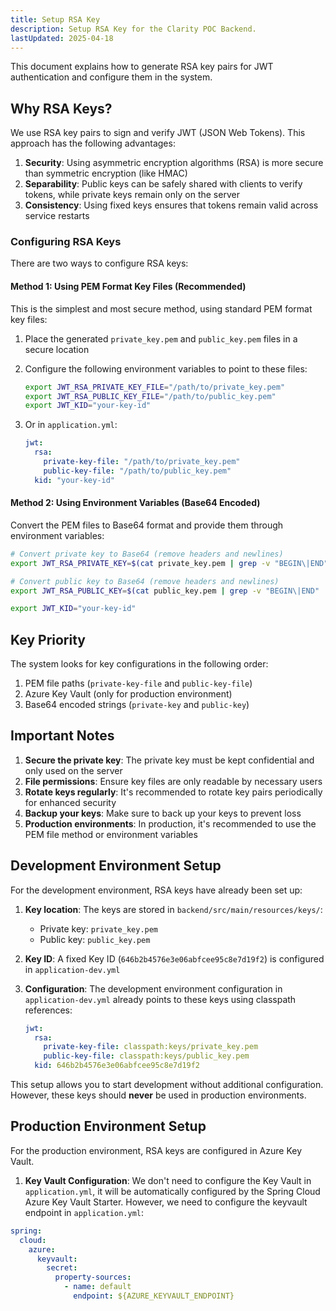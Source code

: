 ```yaml
---
title: Setup RSA Key
description: Setup RSA Key for the Clarity POC Backend.
lastUpdated: 2025-04-18
---
```


This document explains how to generate RSA key pairs for JWT authentication and configure them in the system.

## Why RSA Keys?

We use RSA key pairs to sign and verify JWT (JSON Web Tokens). This approach has the following advantages:

1. **Security**: Using asymmetric encryption algorithms (RSA) is more secure than symmetric encryption (like HMAC)
2. **Separability**: Public keys can be safely shared with clients to verify tokens, while private keys remain only on the server
3. **Consistency**: Using fixed keys ensures that tokens remain valid across service restarts

### Configuring RSA Keys

There are two ways to configure RSA keys:

#### Method 1: Using PEM Format Key Files (Recommended)

This is the simplest and most secure method, using standard PEM format key files:

1. Place the generated `private_key.pem` and `public_key.pem` files in a secure location
2. Configure the following environment variables to point to these files:
   ```bash
   export JWT_RSA_PRIVATE_KEY_FILE="/path/to/private_key.pem"
   export JWT_RSA_PUBLIC_KEY_FILE="/path/to/public_key.pem"
   export JWT_KID="your-key-id"
   ```

3. Or in `application.yml`:
   ```yaml
   jwt:
     rsa:
       private-key-file: "/path/to/private_key.pem"
       public-key-file: "/path/to/public_key.pem"
     kid: "your-key-id"
   ```

#### Method 2: Using Environment Variables (Base64 Encoded)

Convert the PEM files to Base64 format and provide them through environment variables:

```bash
# Convert private key to Base64 (remove headers and newlines)
export JWT_RSA_PRIVATE_KEY=$(cat private_key.pem | grep -v "BEGIN\|END" | tr -d '\n')

# Convert public key to Base64 (remove headers and newlines)
export JWT_RSA_PUBLIC_KEY=$(cat public_key.pem | grep -v "BEGIN\|END" | tr -d '\n')

export JWT_KID="your-key-id"
```

## Key Priority

The system looks for key configurations in the following order:

1. PEM file paths (`private-key-file` and `public-key-file`)
2. Azure Key Vault (only for production environment)
3. Base64 encoded strings (`private-key` and `public-key`)

## Important Notes

1. **Secure the private key**: The private key must be kept confidential and only used on the server
2. **File permissions**: Ensure key files are only readable by necessary users
3. **Rotate keys regularly**: It's recommended to rotate key pairs periodically for enhanced security
4. **Backup your keys**: Make sure to back up your keys to prevent loss
5. **Production environments**: In production, it's recommended to use the PEM file method or environment variables

## Development Environment Setup

For the development environment, RSA keys have already been set up:

1. **Key location**: The keys are stored in `backend/src/main/resources/keys/`:
   - Private key: `private_key.pem`
   - Public key: `public_key.pem`

2. **Key ID**: A fixed Key ID (`646b2b4576e3e06abfcee95c8e7d19f2`) is configured in `application-dev.yml`

3. **Configuration**: The development environment configuration in `application-dev.yml` already points to these keys using classpath references:
   ```yaml
   jwt:
     rsa:
       private-key-file: classpath:keys/private_key.pem
       public-key-file: classpath:keys/public_key.pem
     kid: 646b2b4576e3e06abfcee95c8e7d19f2
   ```

This setup allows you to start development without additional configuration. However, these keys should **never** be used in production environments. 

## Production Environment Setup

For the production environment, RSA keys are configured in Azure Key Vault. 

1. **Key Vault Configuration**: We don't need to configure the Key Vault in `application.yml`, it will be automatically configured by the Spring Cloud Azure Key Vault Starter.
However, we need to configure the keyvault endpoint in `application.yml`:

```yaml
spring:
  cloud:
    azure:
      keyvault:
        secret:
          property-sources:
            - name: default
              endpoint: ${AZURE_KEYVAULT_ENDPOINT}
```

